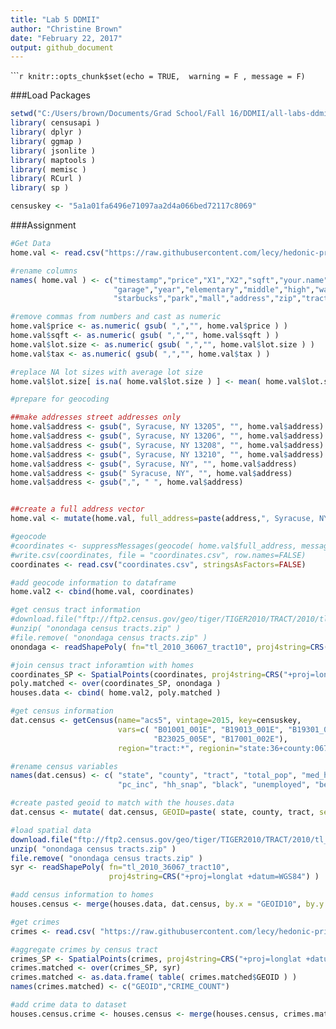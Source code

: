 ```yaml
---
title: "Lab 5 DDMII"
author: "Christine Brown"
date: "February 22, 2017"
output: github_document
---
```


``````r
knitr::opts_chunk$set(echo = TRUE,  warning = F , message = F)
```

###Load Packages
```r
setwd("C:/Users/brown/Documents/Grad School/Fall 16/DDMII/all-labs-ddmii-christine-brown/Lab05")
library( censusapi )
library( dplyr )
library( ggmap )
library( jsonlite )
library( maptools )
library( memisc )
library( RCurl )
library( sp )

censuskey <- "5a1a01fa6496e71097aa2d4a066bed72117c8069"
```

###Assignment
```r
#Get Data
home.val <- read.csv("https://raw.githubusercontent.com/lecy/hedonic-prices/master/Data/Housing%20Price%20In-Class%20Exercise%20(Responses).csv", stringsAsFactors=FALSE)

#rename columns
names( home.val ) <- c("timestamp","price","X1","X2","sqft","your.name","lot.size","beds","bath",
                       "garage","year","elementary","middle","high","walk","tax","highway","restaurant",
                       "starbucks","park","mall","address","zip","tract" )

#remove commas from numbers and cast as numeric
home.val$price <- as.numeric( gsub( ",","", home.val$price ) )
home.val$sqft <- as.numeric( gsub( ",","", home.val$sqft ) )
home.val$lot.size <- as.numeric( gsub( ",","", home.val$lot.size ) )
home.val$tax <- as.numeric( gsub( ",","", home.val$tax ) )

#replace NA lot sizes with average lot size
home.val$lot.size[ is.na( home.val$lot.size ) ] <- mean( home.val$lot.size, na.rm=T )

#prepare for geocoding

##make addresses street addresses only
home.val$address <- gsub(", Syracuse, NY 13205", "", home.val$address)
home.val$address <- gsub(", Syracuse, NY 13206", "", home.val$address)
home.val$address <- gsub(", Syracuse, NY 13208", "", home.val$address)
home.val$address <- gsub(", Syracuse, NY 13210", "", home.val$address)
home.val$address <- gsub(", Syracuse, NY", "", home.val$address)
home.val$address <- gsub(" Syracuse, NY", "", home.val$address)
home.val$address <- gsub(",", " ", home.val$address)


##create a full address vector
home.val <- mutate(home.val, full_address=paste(address,", Syracuse, NY"))

#geocode
#coordinates <- suppressMessages(geocode( home.val$full_address, messaging=F ))
#write.csv(coordinates, file = "coordinates.csv", row.names=FALSE)
coordinates <- read.csv("coordinates.csv", stringsAsFactors=FALSE)

#add geocode information to dataframe
home.val2 <- cbind(home.val, coordinates)

#get census tract information
#download.file("ftp://ftp2.census.gov/geo/tiger/TIGER2010/TRACT/2010/tl_2010_36067_tract10.zip", "onondaga census tracts.zip" )
#unzip( "onondaga census tracts.zip" )
#file.remove( "onondaga census tracts.zip" )
onondaga <- readShapePoly( fn="tl_2010_36067_tract10", proj4string=CRS("+proj=longlat +datum=WGS84") )

#join census tract inforamtion with homes
coordinates_SP <- SpatialPoints(coordinates, proj4string=CRS("+proj=longlat +datum=WGS84") )
poly.matched <- over(coordinates_SP, onondaga )
houses.data <- cbind( home.val2, poly.matched )

#get census information
dat.census <- getCensus(name="acs5", vintage=2015, key=censuskey,
                        vars=c( "B01001_001E", "B19013_001E", "B19301_001E", "B22003_002E","B01001B_001E",
                                "B23025_005E", "B17001_002E"),
                        region="tract:*", regionin="state:36+county:067")

#rename census variables
names(dat.census) <- c( "state", "county", "tract", "total_pop", "med_hh_inc",
                        "pc_inc", "hh_snap", "black", "unemployed", "below_poverty" )

#create pasted geoid to match with the houses.data
dat.census <- mutate( dat.census, GEOID=paste( state, county, tract, sep="" ) )

#load spatial data
download.file("ftp://ftp2.census.gov/geo/tiger/TIGER2010/TRACT/2010/tl_2010_36067_tract10.zip", "onondaga census tracts.zip" )
unzip( "onondaga census tracts.zip" )
file.remove( "onondaga census tracts.zip" )
syr <- readShapePoly( fn="tl_2010_36067_tract10", 
                      proj4string=CRS("+proj=longlat +datum=WGS84") )

#add census information to homes
houses.census <- merge(houses.data, dat.census, by.x = "GEOID10", by.y = "GEOID")

#get crimes
crimes <- read.csv( "https://raw.githubusercontent.com/lecy/hedonic-prices/master/Data/crime.lat.lon.csv", stringsAsFactors = F)

#aggregate crimes by census tract
crimes_SP <- SpatialPoints(crimes, proj4string=CRS("+proj=longlat +datum=WGS84") )
crimes.matched <- over(crimes_SP, syr)
crimes.matched <- as.data.frame( table( crimes.matched$GEOID ) )
names(crimes.matched) <- c("GEOID","CRIME_COUNT")

#add crime data to dataset
houses.census.crime <- houses.census <- merge(houses.census, crimes.matched, by.x = "GEOID10", by.y = "GEOID")
```

